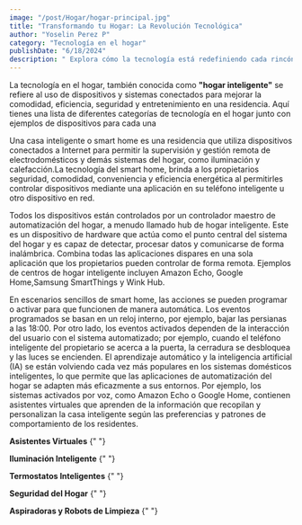 ```yaml
---
image: "/post/Hogar/hogar-principal.jpg"
title: "Transformando tu Hogar: La Revolución Tecnológica"
author: "Yoselin Perez P"
category: "Tecnología en el hogar"
publishDate: "6/18/2024"
description: " Explora cómo la tecnología está redefiniendo cada rincón de tu hogar, desde la comodidad hasta la seguridad, haciendo tu vida diaria más eficiente y conectada."
---
```


<ImageMDX
  src="/post/Hogar/hogar1.jpg"
  alt="hogar"
  width={800}
  height= {400}
/>

<Parrafo>

La tecnología en el hogar, también conocida como **"hogar inteligente"** se refiere al uso de dispositivos y sistemas conectados para mejorar la comodidad, eficiencia, seguridad y entretenimiento en una residencia. Aquí tienes una lista de diferentes categorías de tecnología en el hogar junto con ejemplos de dispositivos para cada una

Una casa inteligente o smart home es una residencia que utiliza dispositivos conectados a Internet para permitir la supervisión y gestión remota de electrodomésticos y demás sistemas del hogar, como iluminación y calefacción.La tecnología del smart home, brinda a los propietarios seguridad, comodidad, conveniencia y eficiencia energética al permitirles controlar dispositivos mediante una aplicación en su teléfono inteligente u otro dispositivo en red.

Todos los dispositivos están controlados por un controlador maestro de automatización del hogar, a menudo llamado hub de hogar inteligente. Este es un dispositivo de hardware que actúa como el punto central del sistema del hogar y es capaz de detectar, procesar datos y comunicarse de forma inalámbrica. Combina todas las aplicaciones dispares en una sola aplicación que los propietarios pueden controlar de forma remota. Ejemplos de centros de hogar inteligente incluyen Amazon Echo, Google Home,Samsung SmartThings y Wink Hub.

En escenarios sencillos de smart home, las acciones se pueden programar o activar para que funcionen de manera automática. Los eventos programados se basan en un reloj interno, por ejemplo, bajar las persianas a las 18:00. Por otro lado, los eventos activados dependen de la interacción del usuario con el sistema automatizado; por ejemplo, cuando el teléfono inteligente del propietario se acerca a la puerta, la cerradura se desbloquea y las luces se encienden. El aprendizaje automático y la inteligencia artificial (IA) se están volviendo cada vez más populares en los sistemas domésticos inteligentes, lo que permite que las aplicaciones de automatización del hogar se adapten más eficazmente a sus entornos. Por ejemplo, los sistemas activados por voz, como Amazon Echo o Google Home, contienen asistentes virtuales que aprenden de la información que recopilan y personalizan la casa inteligente según las preferencias y patrones de comportamiento de los residentes.

</Parrafo>

<SubSeccion> **Asistentes Virtuales** </SubSeccion>{" "}

<ImageMDX
  src="/post/Hogar/hogar2.png"
  alt="hogar"
  width= {800}
  height= {400}
/>

<SubSeccion> **Iluminación Inteligente** </SubSeccion>{" "}

<ImageMDX
  src="/post/Hogar/hogar3.png"
  alt="hogar"
  width={800}
  height={400}
/>

<SubSeccion> **Termostatos Inteligentes** </SubSeccion>{" "}

<ImageMDX
  src="/post/Hogar/hogar4.jpg"
  alt="hogar"
  width={800}
  height={400}
/>

<SubSeccion> **Seguridad del Hogar** </SubSeccion>{" "}

<ImageMDX
  src="/post/Hogar/hogar5.jpg"
  alt="hogar"
  width={800}
  height={400}
/>

<SubSeccion> **Aspiradoras y Robots de Limpieza** </SubSeccion>{" "}

<ImageMDX
  src="/post/Hogar/hogar6.jpg"
  alt="hogar"
  width={800}
  height={400}
/>
